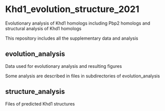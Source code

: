 # Khd1_evolution_structure_2021

Evolutionary analysis of Khd1 homologs including Pbp2 homologs and structural analysis of Khd1 homologs

This repository includes all the supplementary data and analysis

## evolution_analysis

Data used for evolutionary analysis and resulting figures

Some analysis are described in files in subdirectories of evolution_analysis

## structure_analysis

Files of predicted Khd1 structures